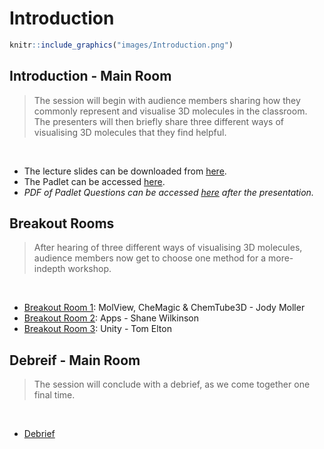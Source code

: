 # Introduction

```r
knitr::include_graphics("images/Introduction.png")
```

## Introduction - Main Room {.unlisted .unnumbered}

> The session will begin with audience members sharing how they commonly represent and visualise 3D molecules in the classroom. The presenters will then briefly share three different ways of visualising 3D molecules that they find helpful.

<br>

- The lecture slides can be downloaded from [here]().
- The Padlet can be accessed [here]().
- *PDF of Padlet Questions can be accessed [here]() after the presentation.*

## Breakout Rooms {.unlisted .unnumbered}

> After hearing of three different ways of visualising 3D molecules, audience members now get to choose one method for a more-indepth workshop.

<br>

- [Breakout Room 1](#Room-1): MolView, CheMagic & ChemTube3D - Jody Moller
- [Breakout Room 2](#Room-2): Apps - Shane Wilkinson
- [Breakout Room 3](#Room-3): Unity - Tom Elton


## Debreif - Main Room {.unlisted .unnumbered}

> The session will conclude with a debrief, as we come together one final time.

<br>

- [Debrief](#Debrief)